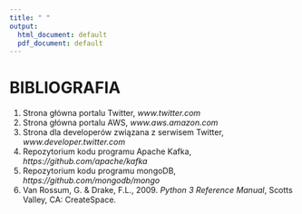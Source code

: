 ```yaml
---
title: " "
output: 
  html_document: default
  pdf_document: default
---
```


# BIBLIOGRAFIA

1.    Strona główna portalu Twitter, *www.twitter.com*
2.    Strona główna portalu AWS, *www.aws.amazon.com*
3.    Strona dla developerów związana z serwisem Twitter, *www.developer.twitter.com*
4.    Repozytorium kodu programu Apache Kafka, *https://github.com/apache/kafka*
5.    Repozytorium kodu programu mongoDB, *https://github.com/mongodb/mongo*
6. Van Rossum, G. & Drake, F.L., 2009. *Python 3 Reference Manual*, Scotts Valley, CA: CreateSpace.